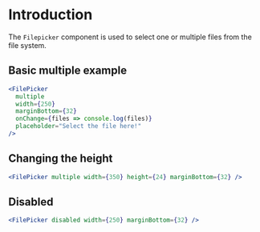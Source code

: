 # Introduction

The `Filepicker` component is used to select one or multiple files from the file system.

## Basic multiple example

```jsx
<FilePicker
  multiple
  width={250}
  marginBottom={32}
  onChange={files => console.log(files)}
  placeholder="Select the file here!"
/>
```

## Changing the height

```jsx
<FilePicker multiple width={350} height={24} marginBottom={32} />
```

## Disabled

```jsx
<FilePicker disabled width={250} marginBottom={32} />
```
